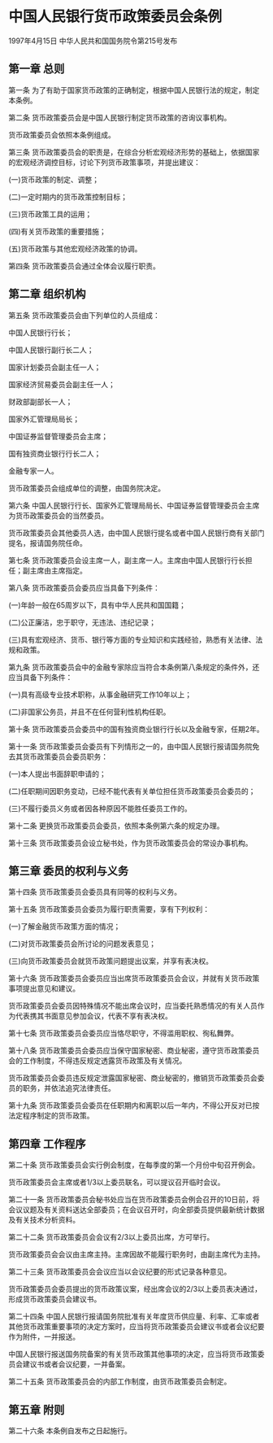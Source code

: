 # 中国人民银行货币政策委员会条例

1997年4月15日 中华人民共和国国务院令第215号发布　

  

## 第一章 总则

第一条 为了有助于国家货币政策的正确制定，根据中国人民银行法的规定，制定本条例。

第二条 货币政策委员会是中国人民银行制定货币政策的咨询议事机构。

货币政策委员会依照本条例组成。

第三条 货币政策委员会的职责是，在综合分析宏观经济形势的基础上，依据国家的宏观经济调控目标，讨论下列货币政策事项，并提出建议：

(一)货币政策的制定、调整；

(二)一定时期内的货币政策控制目标；

(三)货币政策工具的运用；

(四)有关货币政策的重要措施；

(五)货币政策与其他宏观经济政策的协调。

第四条 货币政策委员会通过全体会议履行职责。

## 第二章 组织机构

第五条 货币政策委员会由下列单位的人员组成：

中国人民银行行长；

中国人民银行副行长二人；

国家计划委员会副主任一人；

国家经济贸易委员会副主任一人；

财政部副部长一人；

国家外汇管理局局长；

中国证券监督管理委员会主席；

国有独资商业银行行长二人；

金融专家一人。

货币政策委员会组成单位的调整，由国务院决定。

第六条 中国人民银行行长、国家外汇管理局局长、中国证券监督管理委员会主席为货币政策委员会的当然委员。

货币政策委员会其他委员人选，由中国人民银行提名或者中国人民银行商有关部门提名，报请国务院任命。

第七条 货币政策委员会设主席一人，副主席一人。主席由中国人民银行行长担任；副主席由主席指定。

第八条 货币政策委员会委员应当具备下列条件：

(一)年龄一般在65周岁以下，具有中华人民共和国国籍；

(二)公正廉洁，忠于职守，无违法、违纪记录；

(三)具有宏观经济、货币、银行等方面的专业知识和实践经验，熟悉有关法律、法规和政策。

第九条 货币政策委员会中的金融专家除应当符合本条例第八条规定的条件外，还应当具备下列条件：

(一)具有高级专业技术职称，从事金融研究工作10年以上；

(二)非国家公务员，并且不在任何营利性机构任职。

第十条 货币政策委员会委员中的国有独资商业银行行长以及金融专家，任期2年。

第十一条 货币政策委员会委员有下列情形之一的，由中国人民银行报请国务院免去其货币政策委员会委员职务：

(一)本人提出书面辞职申请的；

(二)任职期间因职务变动，已经不能代表有关单位担任货币政策委员会委员的；

(三)不履行委员义务或者因各种原因不能胜任委员工作的。

第十二条 更换货币政策委员会委员，依照本条例第六条的规定办理。

第十三条 货币政策委员会设立秘书处，作为货币政策委员会的常设办事机构。

## 第三章 委员的权利与义务

第十四条 货币政策委员会委员具有同等的权利与义务。

第十五条 货币政策委员会委员为履行职责需要，享有下列权利：

(一)了解金融货币政策方面的情况；

(二)对货币政策委员会所讨论的问题发表意见；

(三)向货币政策委员会就货币政策问题提出议案，并享有表决权。

第十六条 货币政策委员会委员应当出席货币政策委员会会议，并就有关货币政策事项提出意见和建议。

货币政策委员会委员因特殊情况不能出席会议时，应当委托熟悉情况的有关人员作为代表携其书面意见参加会议，代表不享有表决权。

第十七条 货币政策委员会委员应当恪尽职守，不得滥用职权、徇私舞弊。

第十八条 货币政策委员会委员应当保守国家秘密、商业秘密，遵守货币政策委员会的工作制度，不得违反规定透露货币政策及有关情况。

货币政策委员会委员违反规定泄露国家秘密、商业秘密的，撤销货币政策委员会委员的职务，并依法追究法律责任。

第十九条 货币政策委员会委员在任职期内和离职以后一年内，不得公开反对已按法定程序制定的货币政策。

## 第四章 工作程序

第二十条 货币政策委员会实行例会制度，在每季度的第一个月份中旬召开例会。

货币政策委员会主席或者1/3以上委员联名，可以提议召开临时会议。

第二十一条 货币政策委员会秘书处应当在货币政策委员会例会召开的10日前，将会议议题及有关资料送达全部委员；在会议召开时，向全部委员提供最新统计数据及有关技术分析资料。

第二十二条 货币政策委员会会议有2/3以上委员出席，方可举行。

货币政策委员会会议由主席主持。主席因故不能履行职务时，由副主席代为主持。

第二十三条 货币政策委员会会议应当以会议纪要的形式记录各种意见。

货币政策委员会委员提出的货币政策议案，经出席会议的2/3以上委员表决通过，形成货币政策委员会建议书。

第二十四条 中国人民银行报请国务院批准有关年度货币供应量、利率、汇率或者其他货币政策重要事项的决定方案时，应当将货币政策委员会建议书或者会议纪要作为附件，一并报送。

中国人民银行报送国务院备案的有关货币政策其他事项的决定，应当将货币政策委员会建议书或者会议纪要，一并备案。

第二十五条 货币政策委员会的内部工作制度，由货币政策委员会制定。

## 第五章 附则

第二十六条 本条例自发布之日起施行。
